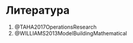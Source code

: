 
# Литература {.unnumbered}

1. @TAHA2017OperationsResearch
2. @WILLIAMS2013ModelBuildingMathematical
